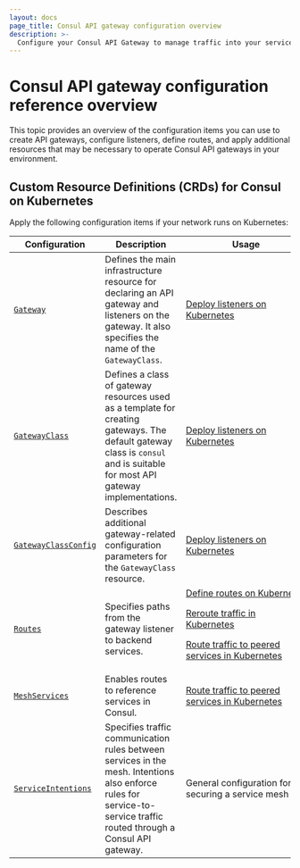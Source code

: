 ```yaml
---
layout: docs
page_title: Consul API gateway configuration overview
description: >-
  Configure your Consul API Gateway to manage traffic into your service mesh. Learn about the Kubernetes Gateway Specification items you can configure and how to configure custom API Gateways.
---
```


# Consul API gateway configuration reference overview

This topic provides an overview of the configuration items you can use to create API gateways, configure listeners, define routes, and apply additional resources that may be necessary to operate Consul API gateways in your environment.

## Custom Resource Definitions (CRDs) for Consul on Kubernetes

Apply the following configuration items if your network runs on Kubernetes:

| Configuration | Description | Usage |
| ---  | ---         | ---   |
| [`Gateway`](/consul/docs/connect/gateways/api-gateway/configuration/gateway) | Defines the main infrastructure resource for declaring an API gateway and listeners on the gateway. It also specifies the name of the `GatewayClass`. | [Deploy listeners on Kubernetes](/consul/docs/connect/gateways/api-gateway/deploy/listeners-k8s) |
| [`GatewayClass`](/consul/docs/connect/gateways/api-gateway/configuration/gatewayclass) | Defines a class of gateway resources used as a template for creating gateways. The default gateway class is `consul` and is suitable for most API gateway implementations.  | [Deploy listeners on Kubernetes](/consul/docs/connect/gateways/api-gateway/deploy/listeners-k8s) |
| [`GatewayClassConfig`](/consul/docs/connect/gateways/api-gateway/configuration/gatewayclassconfig) | Describes additional gateway-related configuration parameters for the `GatewayClass` resource. | [Deploy listeners on Kubernetes](/consul/docs/connect/gateways/api-gateway/deploy/listeners-k8s) |
| [`Routes`](/consul/docs/connect/gateways/api-gateway/configuration/routes) | Specifies paths from the gateway listener to backend services. | <nobr>[Define routes on Kubernetes](/consul/docs/connect/gateways/api-gateway/define-routes/routes-k8s)</nobr><p>[Reroute traffic in Kubernetes](/consul/docs/connect/gateways/api-gateway/define-routes/reroute-http-requests)</p><p>[Route traffic to peered services in Kubernetes](/consul/docs/connect/gateways/api-gateway/define-routes/route-to-peered-services)</p> |
| [`MeshServices`](/consul/docs/connect/gateways/api-gateway/configuration/meshservices) | Enables routes to reference services in Consul. | [Route traffic to peered services in Kubernetes](/consul/docs/connect/gateways/api-gateway/define-routes/route-to-peered-services) |
| [`ServiceIntentions`](/consul/docs/connect/config-entries/service-intentions) | Specifies traffic communication rules between services in the mesh. Intentions also enforce rules for service-to-service traffic routed through a Consul API gateway. | General configuration for securing a service mesh | 
